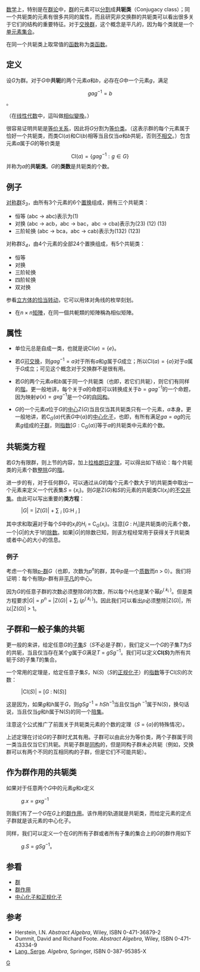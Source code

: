 {{NoteTA|G1=Math}}

[[数学|数学]]上，特别是在[[群论|群论]]中，[[群|群]]的元素可以[[分割|分割]]成'''共轭类'''（Conjugacy class）；同一个共轭类的元素有很多共同的属性，而且研究非交换群的共轭类可以看出很多关于它们的结构的重要特征。对于[[交换群|交换群]]，这个概念是平凡的，因为每个类就是一个[[单元素集合|单元素集合]]。

在同一个共轭类上取常值的[[函数|函数]]称为[[类函数|类函数]]。

== 定义 ==

设<math>G</math>为群。对于<math>G</math>中'''共轭'''的两个元素<math>a</math>和<math>b</math>，必存在<math>G</math>中一个元素<math>g</math>，满足
:<math>gag^{-1}=b</math>。

（在[[线性代数|线性代数]]中，這叫做[[相似矩阵|相似變換]]。）

很容易证明共轭是[[等价关系|等价关系]]，因此将<math>G</math>分割为[[等价类|等价类]]。（这表示群的每个元素属于恰好一个共轭类，而类<math>\mathrm{Cl}(a)</math>和<math>\mathrm{Cl}(b)</math>相等当且仅当<math>a</math>和<math>b</math>共轭，否则[[不交集|不相交]]。）包含元素<math>a</math>属于<math>G</math>的等价类是
:<math>\mathrm{Cl}(a)=\{gag^{-1}:g\in G\}</math>
并称为<math>a</math>的'''共轭类'''。<math>G</math>的'''类数'''是共轭类的个数。

== 例子 ==
[[对称群|对称群]]''<math>S_3</math>''，由所有3个元素的6个[[置换|置换]]组成，拥有三个共轭类：
* 恒等 (abc -> abc)表示为(1)
* 对换 (abc -> acb，abc -> bac，abc -> cba)表示为(23) (12) (13)
* 三阶轮换 (abc -> bca，abc -> cab)表示为(132) (123)

对称群''<math>S_4</math>''，由4个元素的全部24个置换组成，有5个共轭类：
* 恒等
* 对换
* 三阶轮换
* 四阶轮换
* 双对换

参看[[八面体的对称性#立方体的等距映射|立方体的恰当转动]]，它可以用体对角线的枚举刻划。

* 在<math>n \times n</math>[[矩陣|矩陣]]，在同一個共軛類的矩陣稱為相似矩陣。

== 属性 ==

* 单位元总是自成一类，也就是说<math>\mathrm{Cl}(e)=\{e\}</math>。

* 若<math>G</math>[[交换群|可交换]]，则<math>gag^{-1}=a</math>对于所有<math>a</math>和<math>g</math>属于<math>G</math>成立；所以<math>\mathrm{Cl}(a)=\{a\}</math>对于<math>a</math>属于<math>G</math>成立；可见这个概念对于交换群不是很有用。

* 若<math>G</math>的两个元素<math>a</math>和<math>b</math>属于同一个共轭类（也即，若它们共轭），则它们有同样的[[階_(群論)|階]]。更一般地讲，每个关于<math>a</math>的命题可以转换成关于<math>b=gag^{-1}</math>的一个命题，因为映射<math>\varphi(x)=gxg^{-1}</math>是一个<math>G</math>的[[群同构|自同构]]。

* <math>G</math>的一个元素<math>a</math>位于<math>G</math>的[[中心_(群論)|中心]]<math>\mathrm Z(G)</math>当且仅当其共轭类只有一个元素，<math>a</math>本身。更一般地讲，若<math>\mathrm C_G(a)</math>代表<math>G</math>中<math>\{a\}</math>的[[中心化子|中心化子]]，也即，有所有满足<math>ga=ag</math>的元素<math>g</math>组成的[[子群|子群]]，则[[陪集|指数]]<math>[G:\mathrm C_G(a)]</math>等于<math>a</math>的共轭类中元素的个数。

== 共轭类方程 ==

若''G''为有限群，则上节的内容，加上[[拉格朗日定理_(群论)|拉格朗日定理]]，可以得出如下结论：每个共轭类的元素个数[[整除|整除]]''G''的[[階_(群論)|階]]。

进一步的有，对于任何群''G''，可以通过从''G''的每个元素个数大于1的共轭类中取出一个元素来定义一个代表集''S'' = {''x''<sub>''i''</sub>}。则''G''是Z(''G'')和''S''的元素的共轭类Cl(''x''<sub>''i''</sub>)的[[不交并集|不交并集]]。由此可以写出重要的'''类方程'''：
: |''G''| = |''Z''(''G'')| + ∑ <sub>''i''</sub> [G:H <sub>''i''</sub> ]
其中求和取遍对于每个''S''中的''x''<sub>''i''</sub>的''H''<sub>''i''</sub> = C<sub>''G''</sub>(''x''<sub>''i''</sub>)。注意[''G'' : ''H''<sub>''i''</sub>]是共轭类''i''的元素个数，一个|''G''|的大于1的[[除数|除数]]。如果|''G''|的除数已知，则该方程经常用于获得关于共轭类或者中心的大小的信息。

=== 例子 ===

考虑一个有限[[p-群|p-群]]''G''（也即，次数为''p''<sup>''n''</sup>的群，其中''p''是一个[[质数|质数]]而''n'' > 0）。我们将证明：每个有限''p''-群有非[[平凡_(数学)|平凡]]的中心。

因为''G''的任意子群的次数必须整除''G''的次数，所以每个''H''<sub>''i''</sub>也是某个幂''p''<sup>( ''k''<sub>''i''</sub> )</sup>。但是类方程要求|''G''| = ''p''<sup>''n''</sup> = |Z(''G'')| + ∑<sub>''i''</sub> (''p''<sup>( ''k''<sub>''i''</sub> )</sup>)。因此我们可以看出''p''必须整除|Z(''G'')|，所以|Z(''G'')| > 1。

== 子群和一般子集的共轭 ==

更一般的来讲，给定任意''G''的[[子集|子集]]''S''（''S''不必是子群），我们定义一个''G''的子集''T''为''S''的共轭，当且仅当存在某个''g''属于''G''满足''T'' = ''gSg''<sup>−1</sup>。我们可以定义'''Cl(''S'')'''为所有共轭于''S''的子集''T''的集合。

一个常用的定理是，给定任意子集''S''，N(''S'')（''S''的[[正规化子|正规化子]]）的[[陪集|指数]]等于Cl(''S'')的次数：

:|Cl(''S'')| = [''G'' : N(''S'')]

这是因为，如果''g''和''h''属于''G''，则''gSg''<sup>−1</sup> = ''hSh''<sup>−1</sup>当且仅当''gh''<sup> −1</sup>属于N(''S'')，换句话说，当且仅当''g''和''h''属于N(''S'')的同一个[[陪集|陪集]]。

注意这个公式推广了前面关于共轭类元素的个数的定理（''S'' = {''a''}的特殊情况）。

上述定理在讨论''G''的子群时尤其有用。子群可以由此分为等价类，两个子群属于同一类当且仅当它们共轭。共轭子群是[[群同构|同构]]的，但是同构子群未必共轭（例如，交换群可以有两个不同的互相同构的子群，但是它们不可能共轭）。

== 作为群作用的共轭类 ==

如果对于任意两个''G''中的元素''g''和''x''定义
:''g.x'' = ''gxg''<sup>−1</sup>
则我们有了一个''G''在''G''上的[[群作用|群作用]]。该作用的轨道就是共轭类，而给定元素的定点子群就是该元素的中心化子。

同样，我们可以定义一个在''G''的所有子群或者所有子集的集合上的''G''的群作用如下
:''g.S'' = ''gSg''<sup>−1</sup>。

== 参看 ==
* [[群|群]]
* [[群作用|群作用]]
* [[中心化子和正规化子|中心化子和正规化子]]

== 参考 ==
* Herstein, I.N. ''Abstract Algebra'', Wiley, ISBN 0-471-36879-2
* Dummit, David and Richard Foote. ''Abstract Algebra'', Wiley, ISBN 0-471-43334-9
* [[Serge_Lang|Lang, Serge]]. ''Algebra'', Springer, ISBN 0-387-95385-X

{{ModernAlgebra}}

[[Category:群论|G]]